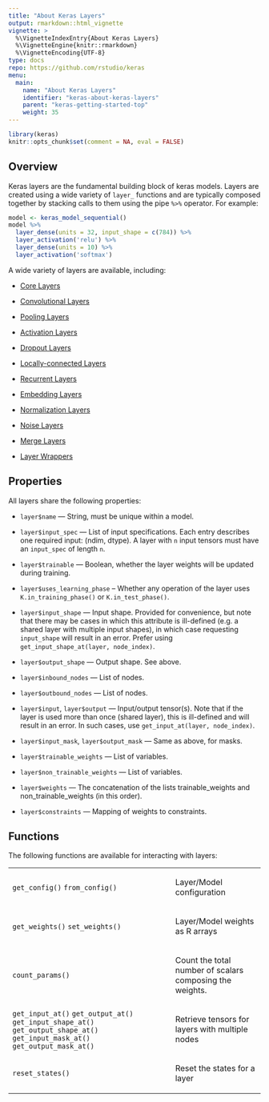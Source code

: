 ```yaml
---
title: "About Keras Layers"
output: rmarkdown::html_vignette
vignette: >
  %\VignetteIndexEntry{About Keras Layers}
  %\VignetteEngine{knitr::rmarkdown}
  %\VignetteEncoding{UTF-8}
type: docs
repo: https://github.com/rstudio/keras
menu:
  main:
    name: "About Keras Layers"
    identifier: "keras-about-keras-layers"
    parent: "keras-getting-started-top"
    weight: 35
---
```


```r
library(keras)
knitr::opts_chunk$set(comment = NA, eval = FALSE)
```


## Overview

Keras layers are the fundamental building block of keras models. Layers are created using a wide variety of `layer_` functions and are typically composed together by stacking calls to them using the pipe `%>%` operator. For example:

```r
model <- keras_model_sequential() 
model %>% 
  layer_dense(units = 32, input_shape = c(784)) %>% 
  layer_activation('relu') %>% 
  layer_dense(units = 10) %>% 
  layer_activation('softmax')
```

A wide variety of layers are available, including:

- [Core Layers](https://keras.rstudio.com/reference/index.html#section-core-layers)

- [Convolutional Layers](https://keras.rstudio.com/reference/index.html#section-convolutional-layers)

- [Pooling Layers](https://keras.rstudio.com/reference/index.html#section-pooling-layers)

- [Activation Layers](https://keras.rstudio.com/reference/index.html#section-activation-layers)

- [Dropout Layers](https://keras.rstudio.com/reference/index.html#section-dropout-layers)

- [Locally-connected Layers](https://keras.rstudio.com/reference/index.html#section-locally-connected-layers)

- [Recurrent Layers](https://keras.rstudio.com/reference/index.html#section-recurrent-layers)

- [Embedding Layers](https://keras.rstudio.com/reference/index.html#section-embedding-layers)

- [Normalization Layers](https://keras.rstudio.com/reference/index.html#section-normalization-layers)

- [Noise Layers](https://keras.rstudio.com/reference/index.html#section-noise-layers)

- [Merge Layers](https://keras.rstudio.com/reference/index.html#section-merge-layers)

- [Layer Wrappers](https://keras.rstudio.com/reference/index.html#section-layer-wrappers)


## Properties

All layers share the following properties:

- `layer$name` ---  String, must be unique within a model.

- `layer$input_spec` --- List of input specifications. Each entry describes one required input: (ndim, dtype). A layer with `n` input tensors must have an `input_spec` of length `n`.

- `layer$trainable` --- Boolean, whether the layer weights will be updated during training.

- `layer$uses_learning_phase` -- Whether any operation of the layer uses `K.in_training_phase()` or `K.in_test_phase()`.

- `layer$input_shape` --- Input shape. Provided for convenience, but note that there may be cases in which this
    attribute is ill-defined (e.g. a shared layer with multiple input shapes), in which case
    requesting `input_shape` will result in an error. Prefer using `get_input_shape_at(layer, node_index)`.
    
- `layer$output_shape` --- Output shape. See above.

- `layer$inbound_nodes` --- List of nodes.

- `layer$outbound_nodes` --- List of nodes.

- `layer$input`, `layer$output` --- Input/output tensor(s). Note that if the layer is used more than
  once (shared layer), this is ill-defined and will result in an error. In such cases, use `get_input_at(layer, node_index)`.
  
- `layer$input_mask`, `layer$output_mask` --- Same as above, for masks.

- `layer$trainable_weights` --- List of variables.

- `layer$non_trainable_weights` --- List of variables.

- `layer$weights` ---  The concatenation of the lists trainable_weights and
    non_trainable_weights (in this order).
    
- `layer$constraints` ---  Mapping of weights to constraints.

## Functions

The following functions are available for interacting with layers:

<table class="ref-index">

<colgroup>
<col class="alias" />
<col class="title" />
</colgroup>

<tbody>

<tr>
<!--  -->
<td>
  `get_config()` `from_config()`
</td>
<td><p>Layer/Model configuration</p></td>
</tr><tr>
<!--  -->
<td>
  `get_weights()` `set_weights()`
</td>
<td><p>Layer/Model weights as R arrays</p></td>
</tr>
<tr>
<!--  -->
<td>
  `count_params()`
</td>
<td><p>Count the total number of scalars composing the weights.</p></td>
</tr>


<tr>
<!--  -->
<td>
  `get_input_at()` `get_output_at()` `get_input_shape_at()` `get_output_shape_at()` `get_input_mask_at()` `get_output_mask_at()`
</td>
<td><p>Retrieve tensors for layers with multiple nodes</p></td>
</tr>

<tr>
<!--  -->
<td>
  `reset_states()`
</td>
<td><p>Reset the states for a layer</p></td>
</tr>

</tbody>
</table>






